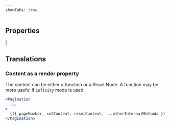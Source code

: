 ```yaml
---
showTabs: true
---
```



## Properties

<PropertiesTable props={PaginationProperties} />|

## Translations

<TranslationsTable localeKey="Pagination" />

### Content as a render property

The content can be either a function or a React Node. A function may be more useful if `infinity` mode is used.

```jsx
<Pagination
  ...
>
  {({ pageNumber, setContent, resetContent, ...otherInternalMethods }) => <code>Page {pageNumber}</code>}
</Pagination>
```
